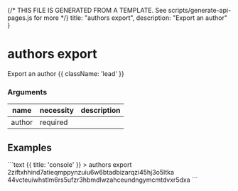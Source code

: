 {/* THIS FILE IS GENERATED FROM A TEMPLATE. See scripts/generate-api-pages.js for more */}
    title: "authors export",
    description: "Export an author"
}

<div className='not-prose mb-5'>
    <Breadcrumbs pages={[
        { name: 'API', href: '/docs/api', current: false },
        { name: 'authors export', href: '/docs/api/authors-export', current: true },
    ]} />
</div>

# authors export

Export an author {{ className: 'lead' }}


### Arguments

| name | necessity | description |
| ---- | --------- | ----------- |
| author  | required |  |



## Examples

<CodeGroup title="authors export">
```text {{ title: 'console' }}
> authors export 2ziftxhhind7atieqmppynzuiu6w6btadbizarqzi45hj3o5ltka
44vcteuiwhstlm6rs5ufzr3hbmdlwzahceundngymcmtdvxr5dxa
```




</CodeGroup>
